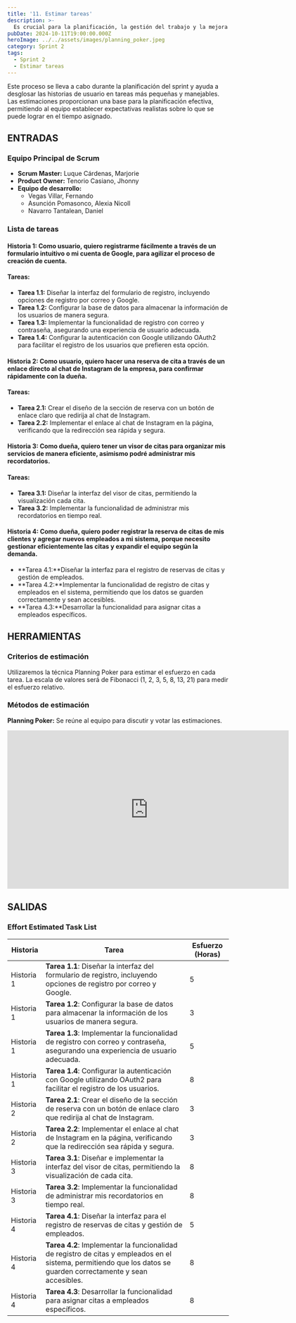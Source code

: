 ```yaml
---
title: '11. Estimar tareas'
description: >-
  Es crucial para la planificación, la gestión del trabajo y la mejora continua dentro del marco de Scrum, lo que contribuye a la efectividad del equipo y a la entrega de valor al cliente.
pubDate: 2024-10-11T19:00:00.000Z
heroImage: ../../assets/images/planning_poker.jpeg
category: Sprint 2
tags:
  - Sprint 2
  - Estimar tareas
---
```


Este proceso se lleva a cabo durante la planificación del sprint y ayuda a desglosar las historias de usuario en tareas más pequeñas y manejables. Las estimaciones proporcionan una base para la planificación efectiva, permitiendo al equipo establecer expectativas realistas sobre lo que se puede lograr en el tiempo asignado.

## ENTRADAS

### Equipo Principal de Scrum

- **Scrum Master:** Luque Cárdenas, Marjorie
- **Product Owner:** Tenorio Casiano, Jhonny
- **Equipo de desarrollo:**
  <ul style={{ listStyleType: 'circle', paddingLeft: '20px' }}>
  	<li>Vegas Villar, Fernando</li>
  	<li>Asunción Pomasonco, Alexia Nicoll</li>
  	<li>Navarro Tantalean, Daniel</li>
  </ul>

### Lista de tareas

#### Historia 1: Como usuario, quiero registrarme fácilmente a través de un formulario intuitivo o mi cuenta de Google, para agilizar el proceso de creación de cuenta.

#### Tareas:

- **Tarea 1.1:** Diseñar la interfaz del formulario de registro, incluyendo opciones de registro por correo y Google.
- **Tarea 1.2:** Configurar la base de datos para almacenar la información de los usuarios de manera segura.
- **Tarea 1.3:** Implementar la funcionalidad de registro con correo y contraseña, asegurando una experiencia de usuario adecuada.
- **Tarea 1.4:** Configurar la autenticación con Google utilizando OAuth2 para facilitar el registro de los usuarios que prefieren esta opción.

#### Historia 2: Como usuario, quiero hacer una reserva de cita a través de un enlace directo al chat de Instagram de la empresa, para confirmar rápidamente con la dueña.

#### Tareas:

- **Tarea 2.1:** Crear el diseño de la sección de reserva con un botón de enlace claro que redirija al chat de Instagram.
- **Tarea 2.2:** Implementar el enlace al chat de Instagram en la página, verificando que la redirección sea rápida y segura.

#### Historia 3: Como dueña, quiero tener un visor de citas para organizar mis servicios de manera eficiente, asimismo podré administrar mis recordatorios.

#### Tareas:

- **Tarea 3.1:** Diseñar la interfaz del visor de citas, permitiendo la visualización cada cita.
- **Tarea 3.2:** Implementar la funcionalidad de administrar mis recordatorios en tiempo real.

#### Historia 4: Como dueña, quiero poder registrar la reserva de citas de mis clientes y agregar nuevos empleados a mi sistema, porque necesito gestionar eficientemente las citas y expandir el equipo según la demanda.

- **Tarea 4.1:**Diseñar la interfaz para el registro de reservas de citas y gestión de empleados.
- **Tarea 4.2:**Implementar la funcionalidad de registro de citas y empleados en el sistema, permitiendo que los datos se guarden correctamente y sean accesibles.
- **Tarea 4.3:**Desarrollar la funcionalidad para asignar citas a empleados específicos.

## HERRAMIENTAS

### Criterios de estimación

Utilizaremos la técnica Planning Poker para estimar el esfuerzo en cada tarea.
La escala de valores será de Fibonacci (1, 2, 3, 5, 8, 13, 21) para medir el esfuerzo relativo.

### Métodos de estimación

**Planning Poker:** Se reúne al equipo para discutir y votar las estimaciones.

<div style={{ display: 'flex', justifyContent: 'center', marginBottom: '50px' }}>
	<iframe
		src='https://drive.google.com/file/d/1UW0zH-Dme6SDLS4HhH788zn9XbdiVOjO/preview'
		width='640'
		height='360'
		frameborder='0'
		allowfullscreen
	></iframe>
</div>

## SALIDAS

### Effort Estimated Task List

| **Historia** | **Tarea**                                                                                                                                                         | **Esfuerzo (Horas)** |
| ------------ | ----------------------------------------------------------------------------------------------------------------------------------------------------------------- | -------------------- |
| Historia 1   | **Tarea 1.1**: Diseñar la interfaz del formulario de registro, incluyendo opciones de registro por correo y Google.                                               | 5                    |
| Historia 1   | **Tarea 1.2**: Configurar la base de datos para almacenar la información de los usuarios de manera segura.                                                        | 3                    |
| Historia 1   | **Tarea 1.3**: Implementar la funcionalidad de registro con correo y contraseña, asegurando una experiencia de usuario adecuada.                                  | 5                    |
| Historia 1   | **Tarea 1.4**: Configurar la autenticación con Google utilizando OAuth2 para facilitar el registro de los usuarios.                                               | 8                    |
| Historia 2   | **Tarea 2.1**: Crear el diseño de la sección de reserva con un botón de enlace claro que redirija al chat de Instagram.                                           | 3                    |
| Historia 2   | **Tarea 2.2**: Implementar el enlace al chat de Instagram en la página, verificando que la redirección sea rápida y segura.                                       | 3                    |
| Historia 3   | **Tarea 3.1**: Diseñar e implementar la interfaz del visor de citas, permitiendo la visualización de cada cita.                                                   | 8                    |
| Historia 3   | **Tarea 3.2**: Implementar la funcionalidad de administrar mis recordatorios en tiempo real.                                                                      | 8                    |
| Historia 4   | **Tarea 4.1**: Diseñar la interfaz para el registro de reservas de citas y gestión de empleados.                                                                  | 5                    |
| Historia 4   | **Tarea 4.2**: Implementar la funcionalidad de registro de citas y empleados en el sistema, permitiendo que los datos se guarden correctamente y sean accesibles. | 8                    |
| Historia 4   | **Tarea 4.3**: Desarrollar la funcionalidad para asignar citas a empleados específicos.                                                                           | 8                    |
